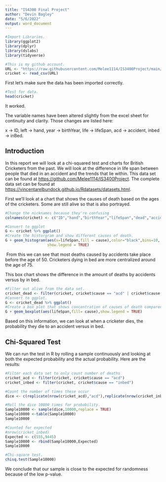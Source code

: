 ---
title: "IS4300 Final Project"
author: "Devin Bagley"
date: "5/6/2022"
output: word_document
---

```{r setup, include=FALSE}
#Import Libraries.
library(ggplot2) 
library(dplyr)
library(dslabs)
library(tidyverse)

#This is my github account.
URL <- "https://raw.githubusercontent.com/Melee1114/IS3400Project/main/cricketer.csv"
cricket <- read_csv(URL)
```
First let's make sure the data has been imported correctly.

```{r,echo = FALSE}
#Test for data.
head(cricket)
```
It worked.

The variable names have been altered slightly from the excel sheet for continuity and clarity. Those changes are listed here:

x -> ID,
left -> hand,
year -> birthYear,
life -> lifeSpan,
acd -> accident,
inbed -> inBed.

## Introduction

In this report we will look at a chi-squared test and charts for British Cricketers from the past. We will look at the difference in life span between people that died in an accident and the trends that lie within. This data set can be found at <https://github.com/Melee1114/IS3400Project>. The complete data set can be found at <https://vincentarelbundock.github.io/Rdatasets/datasets.html>.

First we'll look at a chart that shows the causes of death based on the ages of the cricketers. Some are still alive so that is also portrayed.
```{r cricket, echo=FALSE}
#Change the nicknames because they're confusing
colnames(cricket) <- c("ID","hand","birthYear","lifeSpan","dead","accident","kia","inBed","cause")

#Convert to ggplot
G <- cricket %>% ggplot()
#Create the historgram and show different causes of death.
G + geom_histogram(aes(x=lifeSpan,fill = cause),color="black",bins=10,
                   show.legend = TRUE)
```
&nbsp;From this we can see that most deaths caused by accidents take place before the age of 50. Cricketers dying in bed are more centralized around the age of 75.

This box chart shows the difference in the amount of deaths by accidents versus by in bed.
```{r pressure, echo=FALSE}
#Filter out alive from the data set.
cricket_dead <- filter(cricket, cricket$cause == "acd" | cricket$cause == "inbed")
#Convert to ggplot.
G <- cricket_dead %>% ggplot()
#Create a box plot that shows concentration of causes of death compared to life span.
G + geom_boxplot(aes(lifeSpan,fill= cause),show.legend = TRUE)
```
Based on this information, we can look at when a cricketer dies, the probability they die to an accident versus in bed.

## Chi-Squared Test
We can run the test in R by rolling a sample continuously and looking at both the expected probability and the actual probability. Here are the results:
```{r,echo=FALSE}
#Filter each data set to only count number of deaths
cricket_acd <- filter(cricket, cricket$cause == "acd")
cricket_inbed <- filter(cricket, cricket$cause == "inbed")

#Count the number of times these occur
dice <- c(replicate(nrow(cricket_acd),"acd"),replicate(nrow(cricket_inbed),"inbed"))

#Roll the dice 10000 times for probability.
Sample10000 <- sample(dice,10000,replace = TRUE)
Sample10000 <-table(Sample10000)
Sample10000

#Counted for expected
#nrow(cricket_inbed)
Expected <- c(555,9445)
Sample10000 <- rbind(Sample10000,Expected)
Sample10000

#Chi-square test.
chisq.test(Sample10000)


```
We conclude that our sample is close to the expected for randomness because of the low p-value.